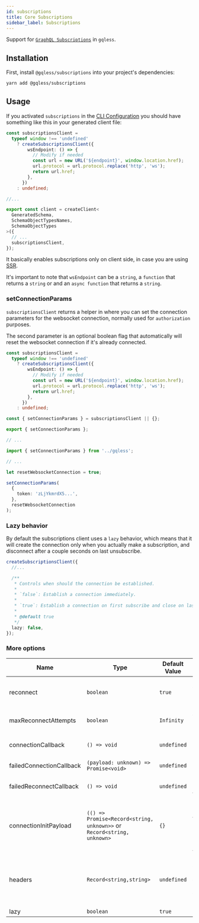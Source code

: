 ```yaml
---
id: subscriptions
title: Core Subscriptions
sidebar_label: Subscriptions
---
```


Support for [`GraphQL Subscriptions`](https://github.com/graphql/graphql-spec/blob/main/rfcs/Subscriptions.md) in `gqless`.

## Installation

First, install `@gqless/subscriptions` into your project's dependencies:

```bash yarn2npm
yarn add @gqless/subscriptions
```

## Usage

If you activated `subscriptions` in the [CLI Configuration](/cli/config) you should have something like this in your generated client file:

```ts
const subscriptionsClient =
  typeof window !== 'undefined'
    ? createSubscriptionsClient({
        wsEndpoint: () => {
          // Modify if needed
          const url = new URL('${endpoint}', window.location.href);
          url.protocol = url.protocol.replace('http', 'ws');
          return url.href;
        },
      })
    : undefined;

//...

export const client = createClient<
  GeneratedSchema,
  SchemaObjectTypesNames,
  SchemaObjectTypes
>({
  // ...
  subscriptionsClient,
});
```

It basically enables subscriptions only on client side, in case you are using [SSR](/react/ssr).

It's important to note that `wsEndpoint` can be a `string`, a `function` that returns a `string` or and an `async function` that returns a `string`.

### setConnectionParams

`subscriptionsClient` returns a helper in where you can set the connection parameters for the websocket connection, normally used for `authorization` purposes.

The second parameter is an optional boolean flag that automatically will reset the websocket connection if it's already connected.

```ts
const subscriptionsClient =
  typeof window !== 'undefined'
    ? createSubscriptionsClient({
        wsEndpoint: () => {
          // Modify if needed
          const url = new URL('${endpoint}', window.location.href);
          url.protocol = url.protocol.replace('http', 'ws');
          return url.href;
        },
      })
    : undefined;

const { setConnectionParams } = subscriptionsClient || {};

export { setConnectionParams };

// ...
```

```ts
import { setConnectionParams } from '../gqless';

// ...

let resetWebsocketConnection = true;

setConnectionParams(
  {
    token: 'zLjYkmrdX5...',
  },
  resetWebsocketConnection
);
```

### Lazy behavior

By default the subscriptions client uses a `lazy` behavior, which means that it will create the connection only when you actually make a subscription, and disconnect after a couple seconds on last unsubscribe.

```ts
createSubscriptionsClient({
  //...

  /**
   * Controls when should the connection be established.
   *
   * `false`: Establish a connection immediately.
   *
   * `true`: Establish a connection on first subscribe and close on last unsubscribe.
   *
   * @default true
   */
  lazy: false,
});
```

### More options

| Name                     | Type                                                                   | Default Value | Description                                                                                                                                        |
| ------------------------ | ---------------------------------------------------------------------- | ------------- | -------------------------------------------------------------------------------------------------------------------------------------------------- |
| reconnect                | `boolean`                                                              | `true`        | Should the websocket connection try to reconnect                                                                                                   |
| maxReconnectAttempts     | `boolean`                                                              | `Infinity`    | Amount of reconnection attempts                                                                                                                    |
| connectionCallback       | `() => void`                                                           | `undefined`   | Callback after successfull connection                                                                                                              |
| failedConnectionCallback | `(payload: unknown) => Promise<void>`                                  | `undefined`   | Callback after failed connection                                                                                                                   |
| failedReconnectCallback  | `() => void`                                                           | `undefined`   | Callback after last reconnection attempt failed                                                                                                    |
| connectionInitPayload    | `(() => Promise<Record<string, unknown>>` or `Record<string, unknown>` | `{}`          | Connection init payload, or async function to get the init payload before connection, overridable with [setConnectionParams](#setconnectionparams) |
| headers                  | `Record<string,string>`                                                | `undefined`   | **Might not be actually supported by browsers, use connection params**. Headers to be set on websocket connection                                  |
| lazy                     | `boolean`                                                              | `true`        | See [Lazy behavior](#lazy-behavior)                                                                                                                |
